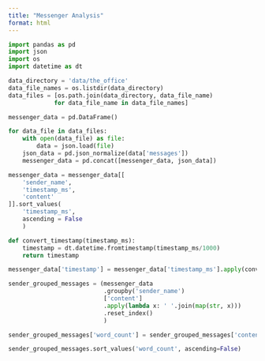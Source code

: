 ```yaml
---
title: "Messenger Analysis"
format: html
---
```


```python
import pandas as pd
import json
import os
import datetime as dt
```

```python
data_directory = 'data/the_office'
data_file_names = os.listdir(data_directory)
data_files = [os.path.join(data_directory, data_file_name) 
             for data_file_name in data_file_names]
```

```python
messenger_data = pd.DataFrame()

for data_file in data_files:
    with open(data_file) as file:
        data = json.load(file)
    json_data = pd.json_normalize(data['messages'])
    messenger_data = pd.concat([messenger_data, json_data])
```

```python
messenger_data = messenger_data[[
    'sender_name',
    'timestamp_ms',
    'content'
]].sort_values(
    'timestamp_ms',
    ascending = False
    )

def convert_timestamp(timestamp_ms):
    timestamp = dt.datetime.fromtimestamp(timestamp_ms/1000)
    return timestamp

messenger_data['timestamp'] = messenger_data['timestamp_ms'].apply(convert_timestamp)

sender_grouped_messages = (messenger_data
                           .groupby('sender_name')
                           ['content']
                           .apply(lambda x: ' '.join(map(str, x)))
                           .reset_index()
                           )

sender_grouped_messages['word_count'] = sender_grouped_messages['content'].str.split().str.len()

sender_grouped_messages.sort_values('word_count', ascending=False)
```

